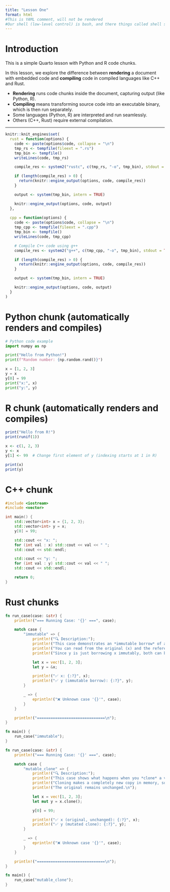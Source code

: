 ---
title: "Lesson One"
format: html
#This is YAML comment, will not be rendered
#Our shell (low-level control) is bash, and there things called shell scripts
---

# Introduction

This is a simple Quarto lesson with Python and R code chunks.<!-- This is a markdown comment, will not be rendered-->

In this lesson, we explore the difference between **rendering** a document with embedded code and **compiling** code in compiled languages like C++ and Rust.

- **Rendering** runs code chunks inside the document, capturing output (like Python, R).
- **Compiling** means transforming source code into an executable binary, which is then run separately.
- Some languages (Python, R) are interpreted and run seamlessly.
- Others (C++, Rust) require external compilation.

---

```{r setup, include=FALSE}

knitr::knit_engines$set(
  rust = function(options) {
    code <- paste(options$code, collapse = "\n")
    tmp_rs <- tempfile(fileext = ".rs")
    tmp_bin <- tempfile()
    writeLines(code, tmp_rs)

    compile_res <- system2("rustc", c(tmp_rs, "-o", tmp_bin), stdout = TRUE, stderr = TRUE)

    if (length(compile_res) > 0) {
      return(knitr::engine_output(options, code, compile_res))
    }

    output <- system(tmp_bin, intern = TRUE)

    knitr::engine_output(options, code, output)
  },
  
  cpp = function(options) {
    code <- paste(options$code, collapse = "\n")
    tmp_cpp <- tempfile(fileext = ".cpp")
    tmp_bin <- tempfile()
    writeLines(code, tmp_cpp)

    # Compile C++ code using g++
    compile_res <- system2("g++", c(tmp_cpp, "-o", tmp_bin), stdout = TRUE, stderr = TRUE)

    if (length(compile_res) > 0) {
      return(knitr::engine_output(options, code, compile_res))
    }

    output <- system(tmp_bin, intern = TRUE)

    knitr::engine_output(options, code, output)
  }
)
```

# Python chunk (automatically renders and compiles)
```{python}
# Python code example
import numpy as np

print("Hello from Python!")
print(f"Random number: {np.random.rand()}")

x = [1, 2, 3]
y = x
y[0] = 99
print("x:", x)
print("y:", y)
```

# R chunk (automatically renders and compiles)
```{r}
print("Hello from R!")
print(runif(1))

x <- c(1, 2, 3)
y <- x
y[1] <- 99  # Change first element of y (indexing starts at 1 in R)

print(x)
print(y)
```

<!-- Save your code to example.cpp Compile with: g++ -o example example.cpp Run with: ./example -->
# C++ chunk 
```{cpp}
#include <iostream>
#include <vector>

int main() {
    std::vector<int> x = {1, 2, 3};
    std::vector<int> y = x;
    y[0] = 99;

    std::cout << "x: ";
    for (int val : x) std::cout << val << " ";
    std::cout << std::endl;

    std::cout << "y: ";
    for (int val : y) std::cout << val << " ";
    std::cout << std::endl;

    return 0;
}
```

<!-- Save as example.rs Compile with: rustc example.rs Run with: ./example -->
# Rust chunks 

```{rust}
fn run_case(case: &str) {
    println!("=== Running Case: '{}' ===", case);

    match case {
        "immutable" => {
            println!("🔍 Description:");
            println!("This case demonstrates an *immutable borrow* of a vector.");
            println!("You can read from the original (x) and the reference (y), but not mutate either.");
            println!("Since y is just borrowing x immutably, both can be used simultaneously.\n");

            let x = vec![1, 2, 3];
            let y = &x;

            println!("✅ x: {:?}", x);
            println!("✅ y (immutable borrow): {:?}", y);
        }

        _ => {
            eprintln!("❌ Unknown case '{}'", case);
        }
    }

    println!("==============================\n");
}

fn main() {
    run_case("immutable");
}
```

```{rust}
fn run_case(case: &str) {
    println!("=== Running Case: '{}' ===", case);

    match case {
        "mutable_clone" => {
            println!("🔍 Description:");
            println!("This case shows what happens when you *clone* a vector and mutate the clone.");
            println!("Cloning makes a completely new copy in memory, so you can mutate the new one freely.");
            println!("The original remains unchanged.\n");

            let x = vec![1, 2, 3];
            let mut y = x.clone();

            y[0] = 99;

            println!("✅ x (original, unchanged): {:?}", x);
            println!("✅ y (mutated clone): {:?}", y);
        }

        _ => {
            eprintln!("❌ Unknown case '{}'", case);
        }
    }

    println!("==============================\n");
}

fn main() {
    run_case("mutable_clone");
}
```
